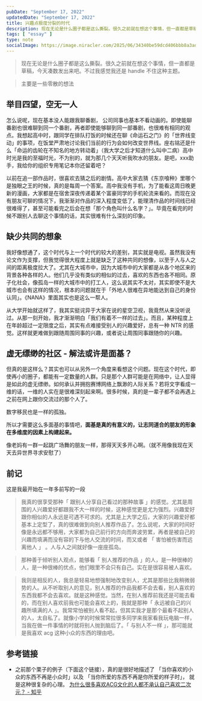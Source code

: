 ```yaml
---
pubDate: "September 17, 2022"
updatedDate: "September 17, 2022"
title: 兴趣点极度分裂的时代
description: 现在无论是什么圈子都是这么撕裂。很久之前就在想这个事情，但一直都是草稿，今天凑数发出来吧。不过我感觉我还是 handle 不住这种主题。
tags: [ "essay" ]
type: note
socialImage: https://image.niracler.com/2025/06/34340be59dcd406bbb8a3ade76ae2427.png
---
```



> 现在无论是什么圈子都是这么撕裂。很久之前就在想这个事情，但一直都是草稿，今天凑数发出来吧。不过我感觉我还是 handle 不住这种主题。

> 主要是一些零散的想法

## 举目四望，空无一人

怎么说呢，现在基本没人能跟我聊番剧， 公司同事也基本不看动画的。即使能聊番剧也很难聊到同一个番剧，再者即使能够聊到同一部番剧，也很难有相同的观点。我想起高中时，跟同学在排队打饭的时候还在聊《命运石之门》的「世界线变动」的事项，在饭堂严肃地讨论我们当前的行为会如何改变世界线。座右铭还是什么「命运的齿轮在不知名的地方转动着」（<Spoiler>我大学之后才知道什么叫中二病</Spoiler>）高中时光是我的至福时光，不为别的，就为那几个天天听我吹水的朋友。是吧，xxx助手，我给你的组织专用笔记本你还留着吧？

以前在追一部作品时，很喜欢去猜之后的剧情。高中大家去猜《东京喰种》里哪个是独眼之王的时候，真的是每周一个答案。高中我没有手机，为了能看这周日晚更新的漫画，大家都是在宿舍深夜传递着某个富豪同学的手机轮流来看的。而现在没有朋友可聊的情况下，我渐渐对作品的深入程度变低了，能理清作品的时间线已经很难得了，甚至可能看完之后会在想「那个角色叫什么名字？」。毕竟在看完的时候不跟别人去聊这个事情的话，其实很难有什么深刻的印象。

## 缺少共同的想象

我好像想通了，这个时代与上一个时代的较大的差别，其实就是电视。虽然我没有论文作为支撑，但我觉得很大程度上就是缺乏了这种共同的想像，以至于人与人之间的距离极度拉大了。尤其在大城市中，因为大城市中的大家都是从各个地区来的背景各种各样的人。他们几乎没有类似的相似的过去，喜欢的东西也各不相同。原子化社会，像孤岛一样的大城市中的打工人，这么说其实不太对，其实即使不是大城市也会有这样的情况，根本的问题就在于「外地人很难在异地能达到自己的身份认同」。《NANA》里面其实也是这么一帮人。

从大学开始就这样了，我其实挺诧异于大家在说的星空卫视，我竟然从来没听说过。从那一刻开始，我才渐渐明白「我们有着不一样的过去」。而且，某种程度上在年龄超过一定限度之后，其实有点难接受别人的兴趣爱好，总有一种 NTR 的感觉。这样就更难做到跟随周围同事的兴趣，或者说让周围同事跟随你的兴趣。

## 虚无缥缈的社区 - 解法或许是面基？

但真的是这样么？其实也可以从另外一个角度来看想这个问题。现在这个时代，即使再小的圈子，都能有一定数量的人群。只是那个人群可能是在网络中，让人显得是如此的虚无缥缈。如何承认并拥抱赛博网络上飘渺的人际关系？若将文字看成一维的话，一维的人实在是很难深刻起来啊。很多时候，真的是一辈子都不会再遇上之前在网上跟你交流过的那个人了。

数字移民也是一样的孤独。

所以才需要这么多面基的事情吧，**面基是真的有意义的，让志同道合的朋友的形象在多维度的因素上构建起来。** 

像老妈有一群一起跳广场舞的朋友一样，那得天天多开心啊。（<Spoiler>就不用像我现在天天去异世界寻求安慰了</Spoiler>）

## 前记

这是我最开始在一年多前写的一段

> 我真的很享受那种「 跟别人分享自己看过的那种故事 」的感觉。尤其是周围的人兴趣爱好都跟我不大一样的时候，这种感觉更是尤为强烈。兴趣爱好跟你相似的人永远是可遇不可求的。尤其是上大学之后，大家的兴趣爱好都基本上定型了，真的很难做到向别人推荐作品了。怎么说呢，大家的时间好像是永远都不够用，大家都为自己前行的方向而奔波劳累，再者是被自己的兴趣而填满而没有容的下与他人交流的时间，而又或者 「 害怕被伤害而远离他人 」 。人与人之间就好像一座座孤岛。

> 那种善于倾听别人观点，能够看「 别人推荐的作品 」的人，是一种很棒的人，是一种很棒的优点，他们眼里不会只有自己。实在是很容易被人喜欢。

> 我则是相反的人，我总是轻易地想强制地改变别人，尤其是那些比我稍微弱势的人。从不听取别人的意见，别人推荐的作品我都不会去看，别人喜欢的东西我都不会去喜欢。就是这种感觉。当然，在别人推荐前我还是可能去看的，而在别人喜欢前我也可能会喜欢上的，我就是那种「 永远被自己的兴趣所填满的人 」。我常常怕被别人看不起，但其实我才是那个最看不起别人的人，太自私了。就像小学的时候常常拉很多同学来我家看我玩电脑一样，当我在做一件事情的时就将别人抛到脑后了。「 与别人不一样 」，那可能就是我喜欢 acg 这种小众的东西的理由吧。

## 参考链接

- 之前那个栗子的例子（下面这个链接），真的是很好地描述了 「当你喜欢的小众的东西不再是小众时」以及 「当你所爱的东西不再是你所爱的样子时」， 就是这种很复杂的心理。
    [为什么很多喜欢ACG文化的人都不承认自己喜欢二次元？ - 知乎](https://www.zhihu.com/question/263759231/answer/275225495)